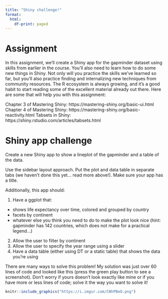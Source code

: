 ```yaml
---
title: "Shiny challenge!"
format:
  html:
    df-print: paged
---
```


# Assignment

In this assignment, we’ll create a Shiny app for the gapminder dataset using skills from earlier in the course. You’ll also need to learn how to do some new things in Shiny. Not only will you practice the skills we’ve learned so far, but you’ll also practice finding and internalizing new techniques from community resources. The R ecosystem is always growing, and it’s a good habit to start reading some of the excellent material already out there. Here are some that will help you with this assignment:

Chapter 3 of Mastering Shiny: https://mastering-shiny.org/basic-ui.html
Chapter 4 of Mastering Shiny: https://mastering-shiny.org/basic-reactivity.html
Tabsets in Shiny: https://shiny.rstudio.com/articles/tabsets.html

# Shiny app challenge

Create a new Shiny app to show a lineplot of the gapminder and a table of the data. 

Use the sidebar layout approach. Put the plot and data table in separate tabs (we haven't done this yet... read more above!). Make sure your app has a title.

Additionally, this app should:

1. Have a ggplot that:
 * shows life expectancy over time, colored and grouped by country
 * facets by continent
 * whatever else you think you need to do to make the plot look nice (hint: gapminder has 142 countries, which does not make for a practical legend...)
2. Allow the user to filter by continent
3. Allow the user to specify the year range using a slider
4. Have a data table (either using DT or a static table) that shows the data you're using

There are many ways to solve this problem! My solution was just over 60 lines of code and looked like this (press the green play button to see a screenshot). Don't worry if yours doesn't look exactly like mine or if you have more or less lines of code; solve it the way you want to solve it!

```r
knitr::include_graphics("https://i.imgur.com/CNhPBeO.png")
```

